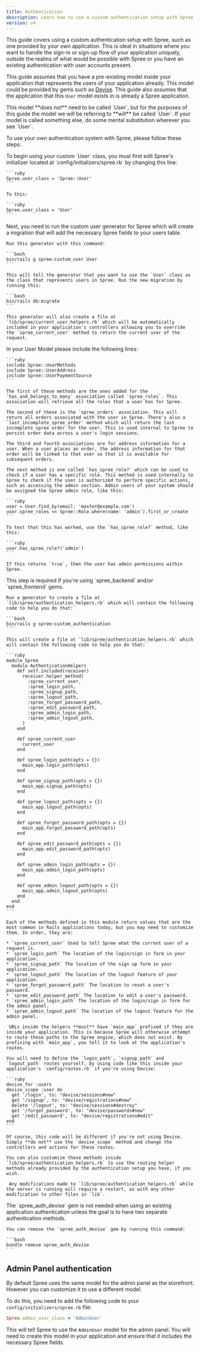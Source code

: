 ```yaml
---
title: Authentication
description: Learn how to use a custom authentication setup with Spree
version: v4
---
```


This guide covers using a custom authentication setup with Spree, such as one provided by your own application. This is ideal in situations where you want to handle the sign-in or sign-up flow of your application uniquely, outside the realms of what would be possible with Spree or you have an existing authentication with user accounts present.

This guide assumes that you have a pre-existing model inside your application that represents the users of your application already. This model could be provided by gems such as [Devise](https://github.com/plataformatec/devise). This guide also assumes that the application that this `User` model exists in is already a Spree application.

<Note>
This model **does not** need to be called `User`, but for the purposes of this guide the model we will be referring to **will** be called `User`. If your model is called something else, do some mental substitution wherever you see `User`.
</Note>

To use your own authentication system with Spree, please follow these steps:

<AccordionGroup>
  <Accordion title="1. Change the Spree.user_class">
    To begin using your custom `User` class, you must first edit Spree's initializer located at `config/initializers/spree.rb` by changing this line:

    ```ruby
    Spree.user_class = 'Spree::User'
    ```

    To this:

    ```ruby
    Spree.user_class = 'User'
    ```
  </Accordion>

  <Accordion title="2. Update User model">
    Next, you need to run the custom user generator for Spree which will create a migration that will add the necessary Spree fields to your users table.

    Run this generator with this command:

    ```bash
    bin/rails g spree:custom_user User
    ```

    This will tell the generator that you want to use the `User` class as the class that represents users in Spree. Run the new migration by running this:

    ```bash
    bin/rails db:migrate
    ```

    This generator will also create a file at `lib/spree/current_user_helpers.rb` which will be automatically included in your application's controllers allowing you to override the `spree_current_user` method to return the current user of the request.
  </Accordion>
  <Accordion title="3. Include User concerns in your User model">
    In your User Model please include the following lines:

    ```ruby
    include Spree::UserMethods
    include Spree::UserAddress
    include Spree::UserPaymentSource
    ```

    The first of these methods are the ones added for the `has_and_belongs_to_many` association called `spree_roles`. This association will retrieve all the roles that a user has for Spree.

    The second of these is the `spree_orders` association. This will return all orders associated with the user in Spree. There's also a `last_incomplete_spree_order` method which will return the last incomplete spree order for the user. This is used internal to Spree to persist order data across a user's login sessions.

    The third and fourth associations are for address information for a user. When a user places an order, the address information for that order will be linked to that user so that it is available for subsequent orders.

    The next method is one called `has_spree_role?` which can be used to check if a user has a specific role. This method is used internally to Spree to check if the user is authorized to perform specific actions, such as accessing the admin section. Admin users of your system should be assigned the Spree admin role, like this:

    ```ruby
    user = User.find_by(email: 'master@example.com')
    user.spree_roles << Spree::Role.where(name: 'admin').first_or_create
    ```

    To test that this has worked, use the `has_spree_role?` method, like this:

    ```ruby
    user.has_spree_role?('admin')
    ```

    If this returns `true`, then the user has admin permissions within Spree.
  </Accordion>
  <Accordion title="4. Customize Spree Authentication Helpers (Optional)">
    <Note>
      This step is required if you're using `spree_backend` and/or `spree_frontend` gems.
    </Note>

    Run a generator to create a file at `lib/spree/authentication_helpers.rb` which will contain the following code to help you do that:

    ```bash
    bin/rails g spree:custom_authentication
    ```

    This will create a file at `lib/spree/authentication_helpers.rb` which will contain the following code to help you do that:

    ```ruby
    module Spree
      module AuthenticationHelpers
        def self.included(receiver)
          receiver.helper_method(
            :spree_current_user,
            :spree_login_path,
            :spree_signup_path,
            :spree_logout_path,
            :spree_forgot_password_path,
            :spree_edit_password_path,
            :spree_admin_login_path,
            :spree_admin_logout_path,
          )
        end

        def spree_current_user
          current_user
        end

        def spree_login_path(opts = {})
          main_app.login_path(opts)
        end

        def spree_signup_path(opts = {})
          main_app.signup_path(opts)
        end

        def spree_logout_path(opts = {})
          main_app.logout_path(opts)
        end

        def spree_forgot_password_path(opts = {})
          main_app.forgot_password_path(opts)
        end

        def spree_edit_password_path(opts = {})
          main_app.edit_password_path(opts)
        end

        def spree_admin_login_path(opts = {})
          main_app.admin_login_path(opts)
        end

        def spree_admin_logout_path(opts = {})
          main_app.admin_logout_path(opts)
        end
      end
    end
    ```

    Each of the methods defined in this module return values that are the most common in Rails applications today, but you may need to customize them. In order, they are:

    * `spree_current_user` Used to tell Spree what the current user of a request is.
    * `spree_login_path` The location of the login/sign in form in your application.
    * `spree_signup_path` The location of the sign up form in your application.
    * `spree_logout_path` The location of the logout feature of your application.
    * `spree_forgot_password_path` The location to reset a user's password.
    * `spree_edit_password_path` The location to edit a user's password.
    * `spree_admin_login_path` The location of the login/sign in form for the admin panel.
    * `spree_admin_logout_path` The location of the logout feature for the admin panel.

     URLs inside the helpers **must** have `main_app` prefixed if they are inside your application. This is because Spree will otherwise attempt to route these paths to the Spree engine, which does not exist. By prefixing with `main_app`, you tell it to look at the application's routes.

    You will need to define the `login_path`, `signup_path` and `logout_path` routes yourself, by using code like this inside your application's `config/routes.rb` if you're using Devise:

    ```ruby
    devise_for :users
    devise_scope :user do
      get '/login', to: "devise/sessions#new"
      get '/signup', to: "devise/registrations#new"
      delete '/logout', to: "devise/sessions#destroy"
      get '/forgot_password', to: "devise/passwords#new"
      get '/edit_password', to: "devise/registrations#edit"
    end
    ```

    Of course, this code will be different if you're not using Devise. Simply **do not** use the `devise_scope` method and change the controllers and actions for these routes.

    You can also customize these methods inside `lib/spree/authentication_helpers.rb` to use the routing helper methods already provided by the authentication setup you have, if you wish.

     Any modifications made to `lib/spree/authentication_helpers.rb` while the server is running will require a restart, as with any other modification to other files in `lib`.
  </Accordion>
  <Accordion title="5. Remove Auth Devise gem">
    The `spree_auth_devise` gem is not needed when using an existing application authentication unless the goal is to have two separate authentication methods.

    You can remove the `spree_auth_devise` gem by running this command:

    ```bash
    bundle remove spree_auth_devise
    ```
  </Accordion>
</AccordionGroup>

## Admin Panel authentication

By default Spree uses the same model for the admin panel as the storefront. However you can customize it to use a different model.

To do this, you need to add the following code to your `config/initializers/spree.rb` file:

```ruby
Spree.admin_user_class = 'AdminUser'
```

This will tell Spree to use the `AdminUser` model for the admin panel. You will need to create this model in your application and ensure that it includes the necessary Spree fields.
